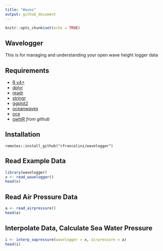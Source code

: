 ```yaml
---
title: "Waves"
output: github_document
---
```


```r
knitr::opts_chunk$set(echo = TRUE)
```

## Wavelogger

This is for managing and understanding your open wave height logger data

## Requirements

  + [R v4+](https://www.r-project.org/)
  + [dplyr](https://CRAN.R-project.org/package=dplyr)
  + [readr](https://CRAN.R-project.org/package=readr)
  + [stringr](https://CRAN.R-project.org/package=stringr)
  + [ggplot2](https://CRAN.R-project.org/package=ggplot2)
  + [oceanwaves](https://CRAN.R-project.org/package=oceanwaves)
  + [oce](https://CRAN.R-project.org/package=oce)
  + [owhlR](https://github.com/millerlp/owhlR) *from github*

## Installation

```
remotes::install_github("rfrancolini/wavelogger")
```


## Read Example Data

```r
library(wavelogger)
x <- read_wavelogger()
head(x)
```

## Read Air Pressure Data

```r
a <- read_airpressure()
head(a)
```

## Interpolate Data, Calculate Sea Water Pressure

```r
i <- interp_swpressure(wavelogger = x, airpressure = a) 
head(i)
```





